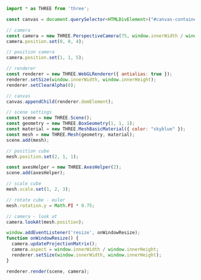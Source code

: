 
<Layout title="Basics - Learning Three.js">
  <div class="h-screen py-10 md:py-20">
    <Example1 title="Basics" description="Render, Camera, Cube, Rotation" />
  </div>
  <div class="h-screen overflow-y-scroll rounded-2xl my-10 md:my-20 container max-w-7xl place-self-center">

```javascript
import * as THREE from 'three';

const canvas = document.querySelector<HTMLDivElement>("#canvas-container")!;

// camera
const camera = new THREE.PerspectiveCamera(75, window.innerWidth / window.innerHeight);
camera.position.set(0, 0, 4);

// position camera
camera.position.set(1, 1, 5);

// renderer
const renderer = new THREE.WebGLRenderer({ antialias: true });
renderer.setSize(window.innerWidth, window.innerHeight);
renderer.setClearAlpha(0);

// canvas
canvas.appendChild(renderer.domElement);

// scene settings
const scene = new THREE.Scene();
const geometry = new THREE.BoxGeometry(1, 1, 1);
const material = new THREE.MeshBasicMaterial({ color: "skyblue" });
const mesh = new THREE.Mesh(geometry, material);
scene.add(mesh);

// position cube
mesh.position.set(2, 1, 1);

const axesHelper = new THREE.AxesHelper(2);
scene.add(axesHelper);

// scale cube
mesh.scale.set(1, 2, 3);

// rotate cube - euler
mesh.rotation.y = Math.PI * 0.75;

// camera - look at
camera.lookAt(mesh.position);

window.addEventListener('resize', onWindowResize);
function onWindowResize() {
  camera.updateProjectionMatrix();
  camera.aspect = window.innerWidth / window.innerHeight;
  renderer.setSize(window.innerWidth, window.innerHeight);
}

renderer.render(scene, camera);
```

  </div>
</Layout>
